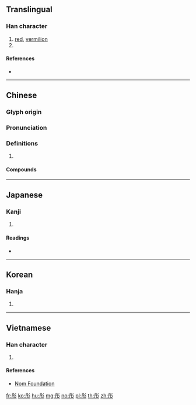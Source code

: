 {{character info/new}}
==Translingual==

===Han character===
{{Han char|rn=59|rad=彡|as=04|sn=7|four=72422|canj=BYHHH|ids=⿰丹彡}}

# [[red]], [[vermilion]]
# {{surname|lang=zh}}

====References====
* {{Han ref|kx=0363.080|dkj=09972|dj=0682.030|hdz=20853.020|uh=5F64|ud=24420|bh=A7CD|bd=42957}}

----

==Chinese==
{{zh-forms}}

===Glyph origin===
{{Han etym}}

===Pronunciation===
{{zh-pron
|m=tóng
|c=tung4
|mn=qz,xm,zz:tông
|mc=y
|oc=y
|cat=
}}

===Definitions===
{{zh-hanzi}}

# {{rfdef|zh}}

====Compounds====
{{zh-der|彤庭|彤弓|彤管|彤管流芳|彤管貽|彤闈|彤雲|彤霞|紅彤彤}}

----

==Japanese==

===Kanji===
{{ja-kanji|grade=|rs=彡04}}

# {{defn|lang=ja|sort=彡04}}

====Readings====
* {{ja-readings|on=[[とう]] (tō), [[ず]] (zu)|kun=[[あかい]] (akai)}}

----

==Korean==

===Hanja===
{{ko-hanja|hangeul=[[동]]|eumhun=|rv=dong|mr=tong|y=tong}}

# {{defn|lang=ko|sort=彡04}}

----

==Vietnamese==

===Han character===
{{vi-readings|rs=彡04|hanviet=đồng}}

# {{defn|lang=vi|sort=彡04}}

====References====
* [http://nomfoundation.org/common/nom_details.php?codepoint=5f64 Nom Foundation]

[[fr:彤]]
[[ko:彤]]
[[hu:彤]]
[[mg:彤]]
[[no:彤]]
[[pl:彤]]
[[th:彤]]
[[zh:彤]]